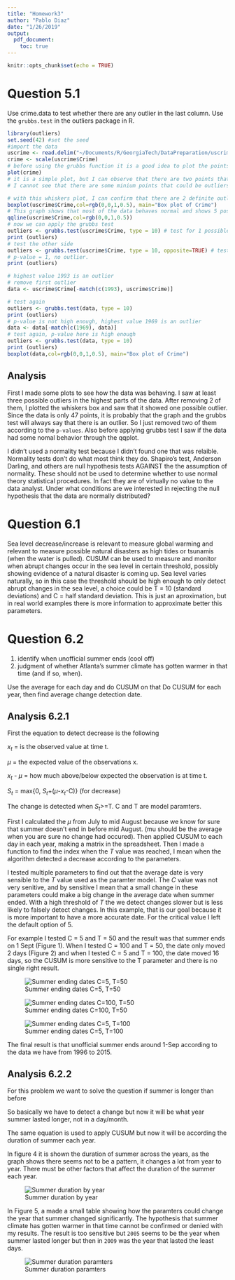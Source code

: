 ```yaml
---
title: "Homework3"
author: "Pablo Diaz"
date: "1/26/2019"
output:
  pdf_document:
    toc: true
---
```



```r
knitr::opts_chunk$set(echo = TRUE)
```



# Question 5.1

Use crime.data to test whether there are any outlier in the last column. Use the `grubbs.test` in the outliers package in R.

```r
library(outliers)
set.seed(42) #set the seed
#import the data
uscrime <- read.delim("~/Documents/R/GeorgiaTech/DataPreparation/uscrime.txt")
crime <- scale(uscrime$Crime)
# before using the grubbs function it is a good idea to plot the points
plot(crime)
# it is a simple plot, but I can observe that there are two points that are higher than most points
# I cannot see that there are some minium points that could be outliers. so let's test other plotting methods

# with this whiskers plot, I can confirm that there are 2 definite outliers and one other possibe outlier.
boxplot(uscrime$Crime,col=rgb(0,0,1,0.5), main="Box plot of Crime")
# This graph shows that most of the data behaves normal and shows 5 possible outliers.
qqline(uscrime$Crime,col=rgb(0,0,1,0.5))
# now we can apply the grubbs test
outliers <- grubbs.test(uscrime$Crime, type = 10) # test for 1 possible outlier.
print (outliers)
# test the other side
outliers <- grubbs.test(uscrime$Crime, type = 10, opposite=TRUE) # test for 1 possible outlier.
# p-value = 1, no outlier.
print (outliers)

# highest value 1993 is an outlier
# remove first outlier
data <- uscrime$Crime[-match(c(1993), uscrime$Crime)]

# test again
outliers <- grubbs.test(data, type = 10)
print (outliers)
# p-value is not high enough, highest value 1969 is an outlier
data <- data[-match(c(1969), data)]
# test again, p-value here is high enough
outliers <- grubbs.test(data, type = 10)
print (outliers)
boxplot(data,col=rgb(0,0,1,0.5), main="Box plot of Crime")


```

## Analysis

First I made some plots to see how the data was behaving. I saw at least three possible outliers in the highest parts of the data. After removing 2 of them, I plotted the whiskers box and saw that it showed one possible outlier. Since the data is only 47 points, it is probably that the graph and the grubbs test will always say that there is an outlier. So I just removed two of them according to the `p-values`. Also before applying grubbs test I saw if the data had some nomal behavior through the qqplot. 

I didn't used a normality test because I didn't found one that was relaible. Normality tests don't do what most think they do. Shapiro's test, Anderson Darling, and others are null hypothesis tests AGAINST the the assumption of normality. These should not be used to determine whether to use normal theory statistical procedures. In fact they are of virtually no value to the data analyst. Under what conditions are we interested in rejecting the null hypothesis that the data are normally distributed?


# Question 6.1

Sea level decrease/increase is relevant to measure global warming and relevant to measure possible natural disasters as high tides or tsunamis (when the water is pulled). CUSUM can be used to measure and monitor when abrupt changes occur in the sea level in certain threshold, possibly showing evidence of a natural disaster is coming up. Sea level varies naturally, so in this case the threshold should be high enough to only detect abrupt changes in the sea level, a choice could be T = 10 (standard deviations) and C = half standard deviation. This is just an aproximation, but in real world examples there is more information to approximate better this parameters.

# Question 6.2

1. identify when unofficial summer ends (cool off)
2. judgment of whether Atlanta’s summer climate has gotten
warmer in that time (and if so, when).

Use the average for each day and do CUSUM on that
Do CUSUM for each year, then find average change detection date.

## Analysis 6.2.1

First the equation to detect decrease is the following


${x_t}$ = is the observed value at time t.

$\mu$ = the expected value of the observations x.

${x_t}$ - $\mu$ = how much above/below expected the observation is at time t.

${S_t}$ = max{0, ${S_t}$+($\mu$-${x_t}$-C)} (for decrease)

The change is detected when ${S_t}$>=T. C and T are model paramters.

First I calculated the $\mu$ from July to mid August because we know for sure that summer doesn't end in before mid August. (mu should be the average when you are sure no change had occured). Then applied CUSUM to each day in each year, making a matrix in the spreadsheet. Then I made a function to find the index when the ${T}$ value was reached, I mean when the algorithm detected a decrease according to the parameters.

I tested multiple parameters to find out that the average date is very sensible to the ${T}$ value used as the paramter model. The ${C}$ value was not very senitive, and by sensitive I mean that a small change in these parameters could make a big change in the average date when summer ended. With a high threshold of ${T}$ the we detect changes slower but is less likely to falsely detect changes. In this example, that is our goal because it is more important to have a more accurate date. For the critical value I left the default option of 5.

For example I tested C = 5 and T = 50 and the result was that summer ends on 1 Sept (Figure 1). When I tested C = 100 and T = 50, the date only moved 2 days (Figure 2) and when I tested C = 5 and T = 100, the date moved 16 days, so the CUSUM is more sensitive to the T parameter and there is no single right result.

![Summer ending dates C=5, T=50](data1.png)

![Summer ending dates C=100, T=50](data2.png)

![Summer ending dates C=5, T=100](data3.png)

The final result is that unofficial summer ends around 1-Sep according to the data we have from 1996 to 2015.


## Analysis 6.2.2

For this problem we want to solve the question if summer is longer than before

So basically we have to detect a change but now it will be what year summer lasted longer, not in a day/month.

The same equation is used to apply CUSUM but now it will be according the duration of summer each year.

In figure 4 it is shown the  duration of summer across the years, as the graph shows there seems not to be a pattern, it changes a lot from year to year. There must be other factors that affect the duration of the summer each year.



![Summer duration by year](data4.png)

In Figure 5, a made a small table showing how the paramters could change the year that summer changed significantly. The hypothesis that summer climate has gotten
warmer in that time cannot be confirmed or denied with my results. The result is too sensitive but `2005` seems to be the year when summer lasted longer but then in `2009` was the year that lasted the least days.



![Summer duration paramters](data5.png)